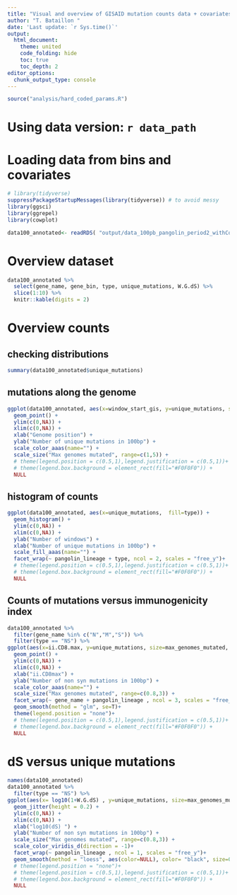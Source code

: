 ```yaml
---
title: "Visual and overview of GISAID mutation counts data + covariates: period2 "
author: "T. Bataillon "
date: 'Last update: `r Sys.time()`'
output: 
  html_document:
    theme: united
    code_folding: hide
    toc: true
    toc_depth: 2 
editor_options: 
  chunk_output_type: console
--- 
```


```r
source("analysis/hard_coded_params.R")
```

# Using data version: `r data_path`

# Loading data from bins and covariates

```r

# library(tidyverse)
suppressPackageStartupMessages(library(tidyverse)) # to avoid messy 
library(ggsci)
library(ggrepel)
library(cowplot)

data100_annotated<- readRDS( "output/data_100pb_pangolin_period2_withCovs.rds")
```

# Overview dataset 
```r
data100_annotated %>%
  select(gene_name, gene_bin, type, unique_mutations, W.G.dS) %>%
  slice(1:10) %>%
  knitr::kable(digits = 2)
```

# Overview counts

## checking distributions 
```r
summary(data100_annotated$unique_mutations)
```

## mutations along the genome

```r
ggplot(data100_annotated, aes(x=window_start_gis, y=unique_mutations, size=max_genomes_mutated, color=type)) + 
  geom_point() +
  ylim(c(0,NA)) +
  xlim(c(0,NA)) +
  xlab("Genome position") +
  ylab("Number of unique mutations in 100bp") +
  scale_color_aaas(name="") +
  scale_size("Max genomes mutated", range=c(1,5)) +
  # theme(legend.position = c(0.5,1),legend.justification = c(0.5,1))+
  # theme(legend.box.background = element_rect(fill="#F0F0F0")) +
  NULL
```

## histogram of counts 
```r
ggplot(data100_annotated, aes(x=unique_mutations,  fill=type)) + 
  geom_histogram() +
  ylim(c(0,NA)) +
  xlim(c(0,NA)) +
  ylab("Number of windows") +
  xlab("Number of unique mutations in 100bp") +
  scale_fill_aaas(name="") +
  facet_wrap(~ pangolin_lineage + type, ncol = 2, scales = "free_y")+
  # theme(legend.position = c(0.5,1),legend.justification = c(0.5,1))+
  # theme(legend.box.background = element_rect(fill="#F0F0F0")) +
  NULL
```

## Counts of mutations versus immunogenicity index

```r
data100_annotated %>%
  filter(gene_name %in% c("N","M","S")) %>%
  filter(type == "NS") %>%
ggplot(aes(x=ii.CD8.max, y=unique_mutations, size=max_genomes_mutated, color=gene_name)) + 
  geom_point() +
  ylim(c(0,NA)) +
  xlim(c(0,NA)) +
  xlab("ii.CD8max") +
  ylab("Number of non syn mutations in 100bp") +
  scale_color_aaas(name="") +
  scale_size("Max genomes mutated", range=c(0.8,3)) +
  facet_wrap(~ gene_name + pangolin_lineage , ncol = 3, scales = "free_y")+
  geom_smooth(method = "glm", se=T)+
  theme(legend.position = "none")+
  # theme(legend.position = c(0.5,1),legend.justification = c(0.5,1))+
  # theme(legend.box.background = element_rect(fill="#F0F0F0")) +
  NULL

```

# dS versus unique mutations 
```r
names(data100_annotated)
data100_annotated %>%
  filter(type == "NS") %>%
ggplot(aes(x= log10(1+W.G.dS) , y=unique_mutations, size=max_genomes_mutated, color=gene_name)) + 
  geom_jitter(height = 0.2) +
  ylim(c(0,NA)) +
  xlim(c(0,NA)) +
  xlab("log10(dS) ") +
  ylab("Number of non syn mutations in 100bp") +
  scale_size("Max genomes mutated", range=c(0.8,3)) +
  scale_color_viridis_d(direction = -1)+
  facet_wrap(~ pangolin_lineage , ncol = 1, scales = "free_y")+
  geom_smooth(method = "loess", aes(color=NULL), color= "black", size=0.5)+
  # theme(legend.position = "none")+
  # theme(legend.position = c(0.5,1),legend.justification = c(0.5,1))+
  # theme(legend.box.background = element_rect(fill="#F0F0F0")) +
  NULL

```

